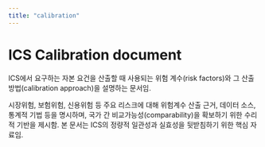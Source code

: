 ```yaml
---
title: "calibration"
---
```

# ICS Calibration document

ICS에서 요구하는 자본 요건을 산출할 때 사용되는 위험 계수(risk factors)와 그 산출 방법(calibration approach)을 설명하는 문서임.

시장위험, 보험위험, 신용위험 등 주요 리스크에 대해 위험계수 산출 근거, 데이터 소스, 통계적 기법 등을 명시하며, 국가 간 비교가능성(comparability)을 확보하기 위한 수리적 기반을 제시함.
본 문서는 ICS의 정량적 일관성과 실효성을 뒷받침하기 위한 핵심 자료임.


<OverviewPage filePath="/en/ics/calibration" />